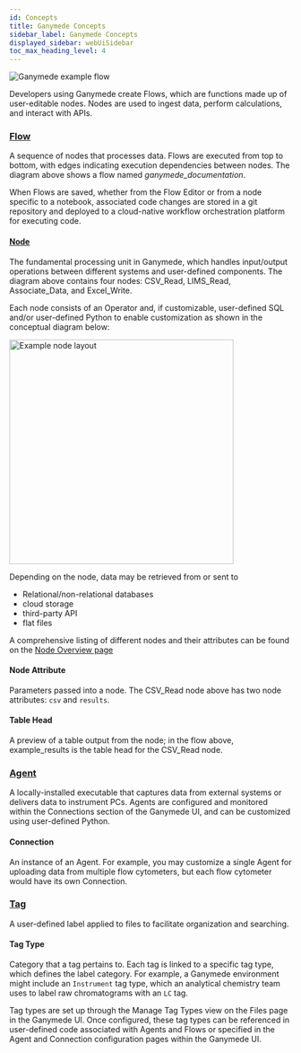 ```yaml
---
id: Concepts
title: Ganymede Concepts
sidebar_label: Ganymede Concepts
displayed_sidebar: webUiSidebar
toc_max_heading_level: 4
---
```


![Ganymede example flow](https://ganymede-bio.mo.cloudinary.net/apiServer/FlowImageExpanded_20240331.png)

Developers using Ganymede create Flows, which are functions made up of user-editable nodes.  Nodes are used to ingest data, perform calculations, and interact with APIs.

### [Flow](./FlowEditor)

A sequence of nodes that processes data. Flows are executed from top to bottom, with edges indicating execution dependencies between nodes. The diagram above shows a flow named *ganymede_documentation*.

When Flows are saved, whether from the Flow Editor or from a node specific to a notebook, associated code changes are stored in a git repository and deployed to a cloud-native workflow orchestration platform for executing code.  

#### [Node](./nodes/Overview.mdx)

The fundamental processing unit in Ganymede, which handles input/output operations between different systems and user-defined components. The diagram above contains four nodes: CSV_Read, LIMS_Read, Associate_Data, and Excel_Write.

Each node consists of an Operator and, if customizable, user-defined SQL and/or user-defined Python to enable customization as shown in the conceptual diagram below:

<div class="text--center">
  <img width="400" alt="Example node layout" src="https://ganymede-bio.mo.cloudinary.net/apiServer/Operator_Conceptual_Layout_20230828.png" />
</div>

Depending on the node, data may be retrieved from or sent to 
  - Relational/non-relational databases
  - cloud storage 
  - third-party API 
  - flat files

A comprehensive listing of different nodes and their attributes can be found on the [Node Overview page](./nodes/NodeOverview)

#### Node Attribute

Parameters passed into a node. The CSV_Read node above has two node attributes: `csv` and `results`.

#### Table Head

A preview of a table output from the node; in the flow above, example_results is the table head for the CSV_Read node.

### [Agent](./connectivity/Agent.mdx)

A locally-installed executable that captures data from external systems or delivers data to instrument PCs. Agents are configured and monitored within the Connections section of the Ganymede UI, and can be customized using user-defined Python.

#### Connection

An instance of an Agent.  For example, you may customize a single Agent for uploading data from multiple flow cytometers, but each flow cytometer would have its own Connection.

### [Tag](./connectivity/Tags.mdx)

A user-defined label applied to files to facilitate organization and searching. 

#### Tag Type

Category that a tag pertains to.  Each tag is linked to a specific tag type, which defines the label category. For example, a Ganymede environment might include an `Instrument` tag type, which an analytical chemistry team uses to label raw chromatograms with an `LC` tag. 

Tag types are set up through the Manage Tag Types view on the Files page in the Ganymede UI. Once configured, these tag types can be referenced in user-defined code associated with Agents and Flows or specified in the Agent and Connection configuration pages within the Ganymede UI.
